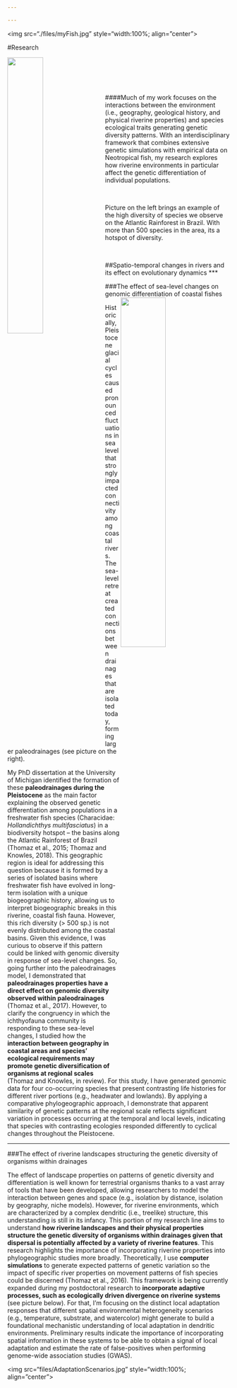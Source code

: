 ```yaml
---

---
```


<img src="./files/myFish.jpg" style="width:100%; align="center">

#Research

<img src="files/AFfished.jpg" style="width:40%; margin-right: 20px" align="left">

<br><br><br><br>

####Much of my work focuses on the interactions between the environment (i.e., geography, geological history, and physical riverine properties) and species ecological traits generating genetic diversity patterns. With an interdisciplinary framework that combines extensive genetic simulations with empirical data on Neotropical fish, my research explores how riverine environments in particular affect the genetic differentiation of individual populations.

<br>

Picture on the left brings an example of the high diversity of species we observe on the Atlantic Rainforest in Brazil. With more than 500 species in the area, its a hotspot of diversity.

<br>



##Spatio-temporal changes in rivers and its effect on evolutionary dynamics
***

###The effect of sea-level changes on genomic differentiation of coastal fishes
<img src="files/PaleodrainagesBR.jpg" style="width:45%; margin-right: 20px" align="right">

Historically, Pleistocene glacial cycles caused pronounced fluctuations in sea level that strongly impacted connectivity among coastal rivers. The sea-level retreat created connections between drainages that are isolated today, forming larger paleodrainages (see picture on the right). 

My PhD dissertation at the University of Michigan identified the formation of these **paleodrainages during the Pleistocene** as the main factor explaining the observed genetic differentiation among populations in a freshwater fish species (Characidae: *Hollandichthys multifasciatus*) in a biodiversity hotspot – the basins along the Atlantic Rainforest of Brazil (Thomaz et al., 2015; Thomaz and Knowles, 2018). This geographic region is ideal for addressing this question because it is formed by a series of isolated basins where freshwater fish have evolved in long-term isolation with a unique biogeographic history, allowing us to interpret biogeographic breaks in this riverine, coastal fish fauna. However, this rich diversity (> 500 sp.) is not evenly distributed among the coastal basins. Given this evidence, I was curious to observe if this pattern could be linked with genomic diversity in response of sea-level changes. So, going further into the paleodrainages model, I demonstrated that **paleodrainages properties have a direct effect on genomic diversity observed within paleodrainages** (Thomaz et al., 2017). However, to clarify the congruency in which the ichthyofauna community is responding to these sea-level changes, I studied how the **interaction between geography in coastal areas and species’ ecological requirements may promote genetic diversification of organisms at regional scales** (Thomaz and Knowles, in review). For this study, I have generated genomic data for four co-occurring species that present contrasting life histories for different river portions (e.g., headwater and lowlands). By applying a comparative phylogeographic approach, I demonstrate that apparent similarity of genetic patterns at the regional scale reflects significant variation in processes occurring at the temporal and local levels, indicating that species with contrasting ecologies responded differently to cyclical changes throughout the Pleistocene.

***
###The effect of riverine landscapes structuring the genetic diversity of organisms within drainages

The effect of landscape properties on patterns of genetic diversity and differentiation is well known for terrestrial organisms thanks to a vast array of tools that have been developed, allowing researchers to model the interaction between genes and space (e.g., isolation by distance, isolation by geography, niche models). However, for riverine environments, which are characterized by a complex dendritic (i.e., treelike) structure, this understanding is still in its infancy. This portion of my research line aims to understand **how riverine landscapes and their physical properties structure the genetic diversity of organisms within drainages given that dispersal is potentially affected by a variety of riverine features**. This research highlights the importance of incorporating riverine properties into phylogeographic studies more broadly. Theoretically, I use **computer simulations** to generate expected patterns of genetic variation so the impact of specific river properties on movement patterns of fish species could be discerned (Thomaz et al., 2016). This framework is being currently expanded during my postdoctoral research to **incorporate adaptive processes, such as ecologically driven divergence on riverine systems** (see picture below). For that, I’m focusing on the distinct local adaptation responses that different spatial environmental heterogeneity scenarios (e.g., temperature, substrate, and watercolor) might generate to build a foundational mechanistic understanding of local adaptation in dendritic environments. Preliminary results indicate the importance of incorporating spatial information in these systems to be able to obtain a signal of local adaptation and estimate the rate of false-positives when performing genome-wide association studies (GWAS).

<img src="files/AdaptationScenarios.jpg" style="width:100%; align="center">